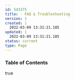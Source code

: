 ---
id: 543375
title: - FAQ & Troubleshooting
version: 1
created: |
  2022-03-09 13:31:21.185
updated: |
  2022-03-09 13:31:21.185
status: current
type: Page
---

### Table of Contents

true

